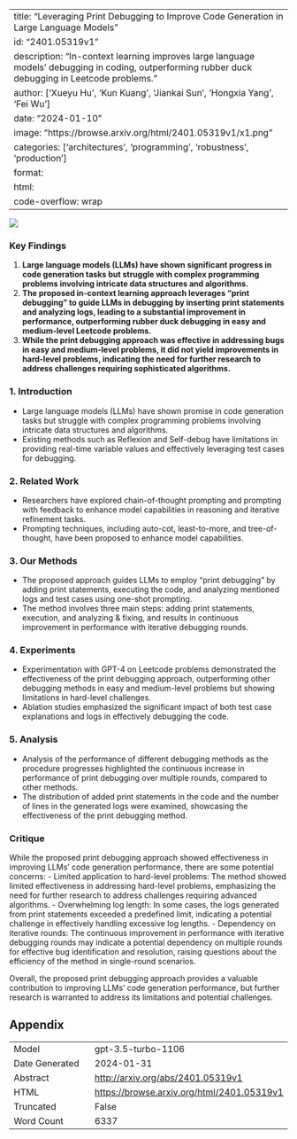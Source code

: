 
---
title: "Leveraging Print Debugging to Improve Code Generation in Large Language Models"
id: "2401.05319v1"
description: "In-context learning improves large language models' debugging in coding, outperforming rubber duck debugging in Leetcode problems."
author: ['Xueyu Hu', 'Kun Kuang', 'Jiankai Sun', 'Hongxia Yang', 'Fei Wu']
date: "2024-01-10"
image: "https://browse.arxiv.org/html/2401.05319v1/x1.png"
categories: ['architectures', 'programming', 'robustness', 'production']
format:
  html:
    code-overflow: wrap
---

![](https://browse.arxiv.org/html/2401.05319v1/x1.png)

### Key Findings

1. **Large language models (LLMs) have shown significant progress in code generation tasks but struggle with complex programming problems involving intricate data structures and algorithms.**
2. **The proposed in-context learning approach leverages "print debugging" to guide LLMs in debugging by inserting print statements and analyzing logs, leading to a substantial improvement in performance, outperforming rubber duck debugging in easy and medium-level Leetcode problems.**
3. **While the print debugging approach was effective in addressing bugs in easy and medium-level problems, it did not yield improvements in hard-level problems, indicating the need for further research to address challenges requiring sophisticated algorithms.**

### 1. Introduction

- Large language models (LLMs) have shown promise in code generation tasks but struggle with complex programming problems involving intricate data structures and algorithms.
- Existing methods such as Reflexion and Self-debug have limitations in providing real-time variable values and effectively leveraging test cases for debugging.
  
### 2. Related Work

- Researchers have explored chain-of-thought prompting and prompting with feedback to enhance model capabilities in reasoning and iterative refinement tasks.
- Prompting techniques, including auto-cot, least-to-more, and tree-of-thought, have been proposed to enhance model capabilities.
  
### 3. Our Methods

- The proposed approach guides LLMs to employ "print debugging" by adding print statements, executing the code, and analyzing mentioned logs and test cases using one-shot prompting.
- The method involves three main steps: adding print statements, execution, and analyzing & fixing, and results in continuous improvement in performance with iterative debugging rounds.
  
### 4. Experiments

- Experimentation with GPT-4 on Leetcode problems demonstrated the effectiveness of the print debugging approach, outperforming other debugging methods in easy and medium-level problems but showing limitations in hard-level challenges.
- Ablation studies emphasized the significant impact of both test case explanations and logs in effectively debugging the code.
  
### 5. Analysis

- Analysis of the performance of different debugging methods as the procedure progresses highlighted the continuous increase in performance of print debugging over multiple rounds, compared to other methods.
- The distribution of added print statements in the code and the number of lines in the generated logs were examined, showcasing the effectiveness of the print debugging method.
  
### Critique

While the proposed print debugging approach showed effectiveness in improving LLMs' code generation performance, there are some potential concerns:
- Limited application to hard-level problems: The method showed limited effectiveness in addressing hard-level problems, emphasizing the need for further research to address challenges requiring advanced algorithms.
- Overwhelming log length: In some cases, the logs generated from print statements exceeded a predefined limit, indicating a potential challenge in effectively handling excessive log lengths.
- Dependency on iterative rounds: The continuous improvement in performance with iterative debugging rounds may indicate a potential dependency on multiple rounds for effective bug identification and resolution, raising questions about the efficiency of the method in single-round scenarios.

Overall, the proposed print debugging approach provides a valuable contribution to improving LLMs' code generation performance, but further research is warranted to address its limitations and potential challenges.

## Appendix

|          |          |
|----------|----------|
| Model     | gpt-3.5-turbo-1106       |
| Date Generated     | 2024-01-31       |
| Abstract | [http://arxiv.org/abs/2401.05319v1](http://arxiv.org/abs/2401.05319v1)        |
| HTML     | [https://browse.arxiv.org/html/2401.05319v1](https://browse.arxiv.org/html/2401.05319v1)       |
| Truncated       | False       |
| Word Count       | 6337       |